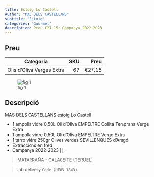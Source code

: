 ```yaml
---
title: Estoig Lo Castell
Author: "MAS DELS CASTELLANS"
subtitle: "Estoig"
categories: "Gourmet"
description: Preu €27.15; Campanya 2022-2023
---
```


## Preu

| Categoria                | SKU | Preu   |
|--------------------------|----:|-------:|
| Olis d'Oliva Verges Extra| 67  | €27.15 |


![fig 1](../imagesoil/estoig_castellans.jpeg)


## Descripció
MAS DELS CASTELLANS estoig Lo Castell

- 1 ampolla vidre 0,50L Oli d'Oliva EMPELTRE Collita Temprana Verge Extra
- 1 ampolla vidre 0,50L Oli d'Oliva EMPELTRE Verge Extra                 
- 1 tarro vidre 250gr Olives verdes SEVILLENQUES d'Aragó                 
- Extraccions en fred                                                    
 - Campanya 2022-2023                                                    | |

> MATARRAÑA - CALACEITE (TERUEL)                          

>
lab delivery
 `Code (UF03-1843)`